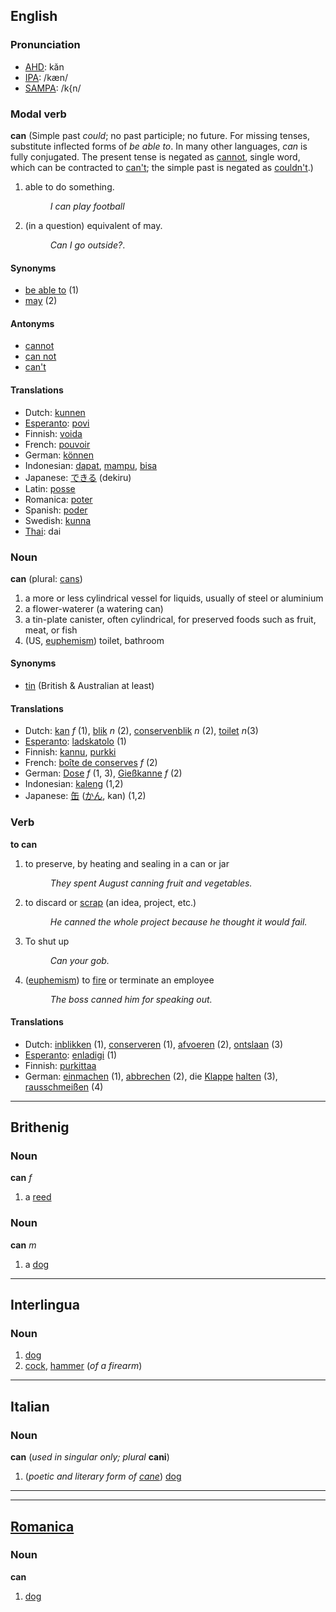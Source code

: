 ==English==
=== Pronunciation ===
*[[w:AHD|AHD]]: kăn
*[[w:IPA|IPA]]: /kæn/
*[[w:SAMPA|SAMPA]]: /k{n/

=== Modal verb ===
'''can'''
(Simple past ''could''; no past participle; no future.  For missing tenses, substitute inflected forms of ''be able to''.  In many other languages, ''can'' is fully conjugated.  The present tense is negated as [[cannot]], single word, which can be contracted to [[can't]]; the simple past is negated as [[couldn't]].)
# able to do something.
#:''I can play football''
# (in a question) equivalent of may.
#:''Can I go outside?''.

====Synonyms====
*[[be able to]] (1)
*[[may]] (2)

====Antonyms====
*[[cannot]]
*[[can not]]
*[[can't]]

==== Translations ====
*Dutch: [[kunnen]]
*[[Esperanto]]: [[povi]]
*Finnish: [[voida]]
*French: [[pouvoir]]
*German: [[können]]
*Indonesian: [[dapat]], [[mampu]], [[bisa]]
*Japanese: [[できる]] (dekiru)
*Latin: [[posse]]
*Romanica: [[poter]]
*Spanish: [[poder]]
*Swedish: [[kunna]]
*[[Thai]]: dai

=== Noun ===
'''can''' (plural: [[cans]])

# a more or less cylindrical vessel for liquids, usually of steel or aluminium
# a flower-waterer (a watering can)
# a tin-plate canister, often cylindrical, for preserved foods such as fruit, meat, or fish
#(US, [[euphemism]]) toilet, bathroom

====Synonyms====
*[[tin]] (British & Australian at least)

==== Translations ====
*Dutch: [[kan]] ''f'' (1), [[blik]] ''n'' (2), [[conservenblik]] ''n'' (2), [[toilet]] ''n''(3)
*[[Esperanto]]: [[ladskatolo]] (1)
*Finnish: [[kannu]], [[purkki]]
*French: [[boîte de conserves]] ''f'' (2)
*German: [[Dose]] ''f'' (1, 3), [[Gießkanne]] ''f'' (2)
*Indonesian: [[kaleng]] (1,2)
*Japanese: [[缶]] ([[かん]], kan) (1,2)

=== Verb ===
'''to can'''
# to preserve, by heating and sealing in a can or jar
#:''They spent August canning fruit and vegetables.''
# to discard or [[scrap]] (an idea, project, etc.)
#:''He canned the whole project because he thought it would fail.''
# To shut up 
#:''Can your gob.''
# ([[euphemism]]) to [[fire]] or terminate an employee
#:''The boss canned him for speaking out.''

==== Translations ====
*Dutch: [[inblikken]] (1), [[conserveren]] (1), [[afvoeren]] (2), [[ontslaan]] (3)
*[[Esperanto]]: [[enladigi]] (1)
*Finnish: [[purkittaa]]
*German: [[einmachen]] (1), [[abbrechen]] (2), die [[Klappe]] [[halten]] (3), [[rausschmeißen]] (4)
----

==Brithenig==
===Noun===
'''can''' ''f''

# a [[reed]]
===Noun===
'''can''' ''m''

# a [[dog]]
----
==Interlingua==
===Noun===
#[[dog]]
#[[cock]], [[hammer]] (''of a firearm'')
<!--A member of the genus [[Canis]] ([[Canis familiaris]], probably descended from the common [[wolf]]) that has been [[domesticated]] by man since prehistoric times; occurs in many breeds.
#:'''Translations'''
#:*Arabic: [[كلب]]
#:*Aragonese: [[can]], [[cocho]]
#:*Catalan: [[gos]], [[ca]]
#:*Chinese: [[犬]]
#:*Dutch: [[hond]]
#:*English: [[dog]]
#:*Esperanto : [[hundo]]
#:*Finnish: [[koira]]
#:*French: [[chien]] ''m''
#:*Frisian: [[hûn]]
#:*German: [[Hund]] ''m''
#:*Greek: [[σκύλος]] (skilos)
#:*Guarani: [[jagua]]
#:*Hebrew: [[כלב]] (keh-lev)
#:*Hindi: [[कऊतता]] (kuta)
#:*Hungarian: [[kutya]]
#:*Icelandic: [[hundur]]
#:*Indonesian: [[anjing]]
#:*Interlingua: [[kan]]
#:*Inuktitut: [[qimmiq]]
#:*Italian: [[cane]]
#:*Japanese: [[犬]] ([[いぬ]], inu)
#:*Korean: [[개]] (gae)
#:*Latin: [[canis]]
#:*Lojban: [[gerku]]
#:*Malayalam: [[നായ്]]
#:*Maori: [[kurii]]
#:*Polish: [[pies]]
#:*Portuguese: [[cão]], [[cachorro]]
#:*Provençal: [[can]]
#:*Romanian: [[câine]]
#:*[[Romanica]]: [[can]]
#:*Russian: [[собака]]
#:*Slovak: [[pes]]
#:*Spanish: [[perro]]
#:*Swedish: [[hund]]
#:*Yiddish: [[הונט]] (hoont)
#[[Part]] of the [[firearm]] that strikes the [[capsule]].
#:'''Synonym'''
#:*[[percussor]]
#:'''Translations'''
#:*English: [[cock]], [[hammer]]
#:*Esperanto: [[ĉano]]
#:*Finnish: [[iskuri]]
#:*French: [[chien]] ''m''
#:*German: [[Schlagbolzen]] ''m''
#:*Italian: [[cane]]
#:*Portuguese: [[cão]]
-->

----
==Italian==
===Noun===
'''can''' (''used in singular only; plural'' '''cani''')

#(''poetic and literary form of [[cane#Italian|cane]]'') [[dog]]
----
----
==[[Romanica]]==
===Noun===
'''can'''

#[[dog]]